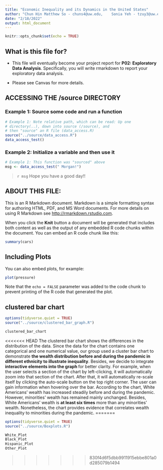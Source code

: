 ```yaml
---
title: "Economic Inequality and its Dynamics in the United States"
author: "Chun Hin Matthew So - chuns4@uw.edu,    Sonia Yeh - tzuy3@uw.edu,    Atreya Bhamidi - abhamidi@uw.edu,   Johnny Carroll - jcarol17@uw.edu"
date: "2/18/2022"
output: html_document
---
```



```r
knitr::opts_chunk$set(echo = TRUE)
```

## What is this file for?

* This file will eventually become your project report for **P02: Exploratory Data Analysis**. Specifically, you will write rmarkdown to report your exploratory data analysis.

* Please see Canvas for more details.

## ACCESSING THE /source DIRECTORY
### Example 1: Source some code and run a function
```r
# Example 1: Note relative path, which can be read: Up one
# directory(..), down into source (/source), and 
# then "source" an R file (data_access.R)
source("../source/data_access.R")
data_access_test()
```

### Example 2: Initialize a variable and then use it
```r
# Example 1: This function was "sourced" above
msg <- data_access_test(" Morgan!")
```

> `r msg` Hope you have a good day!! 

## ABOUT THIS FILE: 

This is an R Markdown document. Markdown is a simple formatting syntax for authoring HTML, PDF, and MS Word documents. For more details on using R Markdown see <http://rmarkdown.rstudio.com>.

When you click the **Knit** button a document will be generated that includes both content as well as the output of any embedded R code chunks within the document. You can embed an R code chunk like this:

```r
summary(cars)
```

## Including Plots

You can also embed plots, for example:

```r
plot(pressure)
```

Note that the `echo = FALSE` parameter was added to the code chunk to prevent printing of the R code that generated the plot.




## clustered bar chart



```r
options(tidyverse.quiet = TRUE)
source("../source/clustered_bar_graph.R")

clustered_bar_chart
```
<<<<<<< HEAD
The clustered bar chart shows the differences in the distribution of the data. Since the data for the chart contains one categorical and one numerical value, our group used a cluster bar chart to demonstrate <strong> the wealth distribution before and during the pandemic in different ethnicity to illustrate inequality</strong>. Besides, we decide to integrate <strong> interactive elements into the graph </strong> for better clarity. For example, when the user selects a section of the chart by left-clicking, it will automatically zoom into that section of the chart. After that, it will automatically re-scale itself by clicking the auto-scale button on the top right corner. The user can gain information when hovering over the bar. According to the chart, White Americans' wealth has increased steadily before and during the pandemic. However, minorities' wealth has remained mainly unchanged. Besides, White Americans' wealth is **at least six times** more than any minorities' wealth. Nonetheless, the chart provides evidence that correlates wealth inequality to minorities during the pandemic. 
=======

```r
options(tidyverse.quiet = TRUE)
source("../source/Boxplots.R")

White_Plot
Black_Plot
Hispanic_Plot
Other_Plot
```
>>>>>>> 830f4d6f5dbb9911915ebbe801a0d285079b1494
